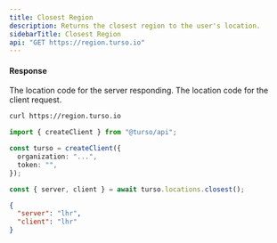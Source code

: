 ```yaml
---
title: Closest Region
description: Returns the closest region to the user's location.
sidebarTitle: Closest Region
api: "GET https://region.turso.io"
---
```


#### Response

<ResponseField name="server" type="string">
  The location code for the server responding.
</ResponseField>

<ResponseField name="client" type="string">
  The location code for the client request.
</ResponseField>

<RequestExample>

```bash cURL
curl https://region.turso.io
```

```ts Node.js
import { createClient } from "@turso/api";

const turso = createClient({
  organization: "...",
  token: "",
});

const { server, client } = await turso.locations.closest();
```

</RequestExample>

<ResponseExample>

```json 200
{
  "server": "lhr",
  "client": "lhr"
}
```

</ResponseExample>
